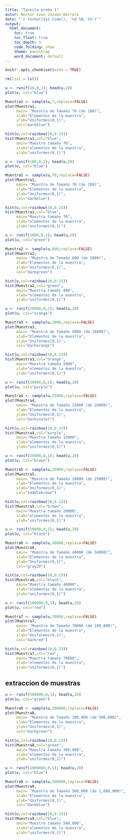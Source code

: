 ---
title: "Tareita proba 1"
autor: Nestor Ivan Jacobo Barrera
date: "`r format(Sys.time(), '%d %B, %Y')`"
output:
  html_document:
    toc: true
    toc_float: true
    toc_depth: 3
    code_folding: show
    theme: bootstrap
    word_document: default 
---

```{r setup, include=FALSE}
knitr::opts_chunk$set(echo = TRUE)
```



```{r}
rm(list = ls())
```

```{r}
u <- runif(10,0,1); head(u,20)
plot(u, col="blue")

Muestra1 <- sample(u,7,replace=FALSE)
plot(Muestra1,
     main= "Muestra de Tamaño 70 (de 100)",
     xlab="Elementos de la muestra",
     ylab="Uniformes(0,1)",
     col="darkblue")

hist(u,col=rainbow(10,0.23))
hist(Muestra1,col="blue",
     main="Muestra tamaño 70",
     xlab="elementos de la muestra",
     ylab="uniformes(0,1)")


```

```{r}
u <- runif(100,0,1); head(u,20)
plot(u, col="blue")

Muestra1 <- sample(u,70,replace=FALSE)
plot(Muestra1,
     main= "Muestra de Tamaño 70 (de 100)",
     xlab="Elementos de la muestra",
     ylab="Uniformes(0,1)",
     col="darkblue")

hist(u,col=rainbow(10,0.23))
hist(Muestra1,col="blue",
     main="Muestra tamaño 70",
     xlab="elementos de la muestra",
     ylab="uniformes(0,1)")


```

```{r}
u <- runif(1000,0,1); head(u,20)
plot(u, col="green")

Muestra2 <- sample(u,800,replace=FALSE)
plot(Muestra2,
     main= "Muestra de Tamaño 800 (de 1000)",
     xlab="Elementos de la muestra",
     ylab="Uniformes(0,1)",
     col="darkgreen")

hist(u,col=rainbow(10,0.23))
hist(Muestra2,col="green",
     main="Muestra tamaño 800",
     xlab="elementos de la muestra",
     ylab="uniformes(0,1)")
```

```{r}
u <- runif(10000,0,1); head(u,20)
plot(u, col="orange")

Muestra3 <- sample(u,5000,replace=FALSE)
plot(Muestra3,
     main= "Muestra de Tamaño 5000 (de 10000)",
     xlab="Elementos de la muestra",
     ylab="Uniformes(0,1)",
     col="darkorange")

hist(u,col=rainbow(10,0.23))
hist(Muestra3,col="orange",
     main="Muestra tamaño 5000",
     xlab="elementos de la muestra",
     ylab="uniformes(0,1)")
```

```{r}
u <- runif(20000,0,1); head(u,20)
plot(u, col="purple")

Muestra4 <- sample(u,15000,replace=FALSE)
plot(Muestra4,
     main= "Muestra de Tamaño 15000 (de 20000)",
     xlab="Elementos de la muestra",
     ylab="Uniformes(0,1)",
     col="darkviolet")

hist(u,col=rainbow(10,0.23))
hist(Muestra4,col="purple",
     main="Muestra tamaño 15000",
     xlab="elementos de la muestra",
     ylab="uniformes(0,1)")
```

```{r}
u <- runif(25000,0,1); head(u,20)
plot(u, col="brown")

Muestra5 <- sample(u,20000,replace=FALSE)
plot(Muestra5,
     main= "Muestra de Tamaño 20000 (de 25000)",
     xlab="Elementos de la muestra",
     ylab="Uniformes(0,1)",
     col="saddlebrown")

hist(u,col=rainbow(10,0.23))
hist(Muestra5,col="brown",
     main="Muestra tamaño 20000",
     xlab="elementos de la muestra",
     ylab="uniformes(0,1)")
```

```{r}
u <- runif(50000,0,1); head(u,20)
plot(u, col="black")

Muestra6 <- sample(u,40000,replace=FALSE)
plot(Muestra6,
     main= "Muestra de Tamaño 40000 (de 50000)",
     xlab="Elementos de la muestra",
     ylab="Uniformes(0,1)",
     col="gray20")

hist(u,col=rainbow(10,0.23))
hist(Muestra6,col="black",
     main="Muestra tamaño 40000",
     xlab="elementos de la muestra",
     ylab="uniformes(0,1)")
```

```{r}
u <- runif(100000,0,1); head(u,20)
plot(u, col="red")

Muestra7 <- sample(u,70000,replace=FALSE)
plot(Muestra7,
     main= "Muestra de Tamaño 70000 (de 100,000)",
     xlab="Elementos de la muestra",
     ylab="Uniformes(0,1)",
     col="darkred")

hist(u,col=rainbow(10,0.23))
hist(Muestra7,col="red",
     main="Muestra tamaño 70000",
     xlab="elementos de la muestra",
     ylab="uniformes(0,1)")
```
## extraccion de muestras
```{r}
u <- runif(500000,0,1); head(u,20)
plot(u, col="green")

Muestra8 <- sample(u,300000,replace=FALSE)
plot(Muestra8,
     main= "Muestra de Tamaño 300,000 (de 500,000)",
     xlab="Elementos de la muestra",
     ylab="Uniformes(0,1)",
     col="darkgreen")

hist(u,col=rainbow(10,0.23))
hist(Muestra8,col="green",
     main="Muestra tamaño 300,000",
     xlab="elementos de la muestra",
     ylab="uniformes(0,1)")
```

```{r}
u <- runif(1000000,0,1); head(u,20)
plot(u, col="blue")

Muestra9 <- sample(u,500000,replace=FALSE)
plot(Muestra9,
     main= "Muestra de Tamaño 500,000 (de 1,000,000)",
     xlab="Elementos de la muestra",
     ylab="Uniformes(0,1)",
     col="darkblue")

hist(u,col=rainbow(10,0.23))
hist(Muestra9,col="blue",
     main="Muestra tamaño 500,000",
     xlab="elementos de la muestra",
     ylab="uniformes(0,1)")
```


